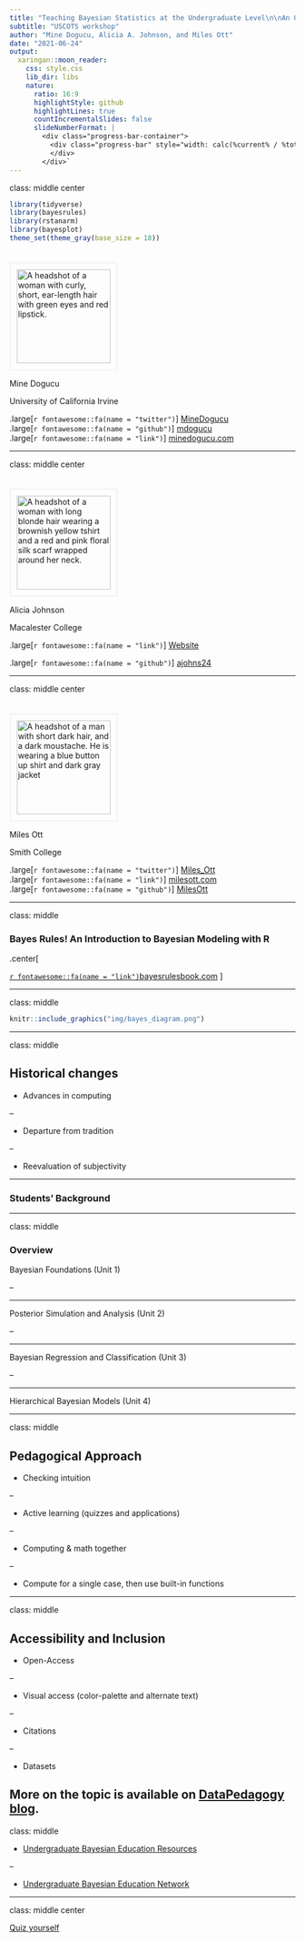 ```yaml
---
title: "Teaching Bayesian Statistics at the Undergraduate Level\n\nAn Overview"
subtitle: "USCOTS workshop"
author: "Mine Dogucu, Alicia A. Johnson, and Miles Ott"
date: "2021-06-24"
output:
  xaringan::moon_reader:
    css: style.css
    lib_dir: libs
    nature:
      ratio: 16:9
      highlightStyle: github
      highlightLines: true
      countIncrementalSlides: false
      slideNumberFormat: |
        <div class="progress-bar-container">
          <div class="progress-bar" style="width: calc(%current% / %total% * 100%);">
          </div>
        </div>`
---
```


class: middle center

```r
library(tidyverse)
library(bayesrules)
library(rstanarm)
library(bayesplot)
theme_set(theme_gray(base_size = 18))
```

<img src="img/headshot.jpeg"
        alt="A headshot of a woman with curly, short, ear-length hair with green eyes and red lipstick."
        style="width:165px; margin-top:20px; border: 3px solid whitesmoke; padding: 10px;">

Mine Dogucu

University of California Irvine        

.large[`r fontawesome::fa(name = "twitter")`] <a href = "http://twitter.com/MineDogucu">MineDogucu</a>  
.large[`r fontawesome::fa(name = "github")`] <a href = "http://github.com/mdogucu">mdogucu</a>  
.large[`r fontawesome::fa(name = "link")`] <a href = "http://minedogucu.com">minedogucu.com</a>


---

class: middle center

<img src="img/alicia.jpg"
        alt="A headshot of a woman with long blonde hair wearing a brownish yellow tshirt and a red and pink floral silk scarf wrapped around her neck."
        style="width:165px; margin-top:20px; border: 3px solid whitesmoke; padding: 10px;">

Alicia Johnson

Macalester College

.large[`r fontawesome::fa(name = "link")`] <a href = "https://ajohns24.github.io/portfolio">Website</a>

.large[`r fontawesome::fa(name = "github")`] <a href = "https://github.com/ajohns24">ajohns24</a>  

---

class: middle center

<img src="img/miles.png"
        alt="A headshot of a man with short dark hair, and a dark moustache. He is wearing a blue button up shirt and dark gray jacket"
        style="width:165px; margin-top:20px; border: 3px solid whitesmoke; padding: 10px;">

Miles Ott

Smith College

.large[`r fontawesome::fa(name = "twitter")`] <a href = "https://twitter.com/Miles_Ott">Miles_Ott</a>   
.large[`r fontawesome::fa(name = "link")`] <a href = "https://milesott.com/">milesott.com</a>  
.large[`r fontawesome::fa(name = "github")`] <a href = "https://github.com/MilesOtt">MilesOtt</a>  


---

class: middle

### Bayes Rules! An Introduction to Bayesian Modeling with R

.center[


[`r fontawesome::fa(name = "link")`bayesrulesbook.com](https://www.bayesrulesbook.com/)
]

---

class: middle

```r
knitr::include_graphics("img/bayes_diagram.png")
```

---

class: middle 

## Historical changes

- Advances in computing

--

- Departure from tradition

--

- Reevaluation of subjectivity



---

### Students' Background



---


class: middle

### Overview

Bayesian Foundations (Unit 1)

--

<hr>


Posterior Simulation and Analysis (Unit 2)

--

<hr>

Bayesian Regression and Classification (Unit 3)

--

<hr> 

Hierarchical Bayesian Models (Unit 4)

---

class: middle

## Pedagogical Approach

- Checking intuition 

--

- Active learning (quizzes and applications)

--

- Computing & math together

--

- Compute for a single case, then use built-in functions

---

class: middle

## Accessibility and Inclusion

- Open-Access

--

- Visual access (color-palette and alternate text)

--

- Citations

--

- Datasets

More on the topic is available on [DataPedagogy blog](https://www.datapedagogy.com/#category:Bayes_Rules!_book).
---

class: middle

- [Undergraduate Bayesian Education Resources](https://undergrad-bayes.netlify.app/)

--

- [Undergraduate Bayesian Education Network](https://undergrad-bayes.netlify.app/network.html)

---

class: middle center

[Quiz yourself](https://www.bayesrulesbook.com/chapter-1.html#quiz-yourself-1)

